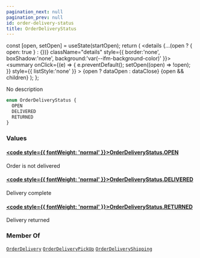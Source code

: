 ```yaml
---
pagination_next: null
pagination_prev: null
id: order-delivery-status
title: OrderDeliveryStatus
---
```









  const [open, setOpen] = useState(startOpen);
  return (
    <details {...(open ? { open: true } : {})} className="details" style={{ border:'none', boxShadow:'none', background:'var(--ifm-background-color)' }}>
      <summary
        onClick={(e) => {
          e.preventDefault();
          setOpen((open) => !open);
        }}
        style={{ listStyle:'none' }}
      >
      {open ? dataOpen : dataClose}
      </summary>
      {open && children}
    </details>
  );
};








No description


```graphql
enum OrderDeliveryStatus {
  OPEN
  DELIVERED
  RETURNED
}
```




### Values

#### [<code style={{ fontWeight: 'normal' }}>OrderDeliveryStatus.<b>OPEN</b></code>](#)  
Order is not delivered


#### [<code style={{ fontWeight: 'normal' }}>OrderDeliveryStatus.<b>DELIVERED</b></code>](#)  
Delivery complete


#### [<code style={{ fontWeight: 'normal' }}>OrderDeliveryStatus.<b>RETURNED</b></code>](#)  
Delivery returned






### Member Of

[`OrderDelivery`](/schema/types/interfaces/order-delivery.mdx)  <Badge class="badge badge--secondary" text="interface"/><Bullet />[`OrderDeliveryPickUp`](/schema/types/objects/order-delivery-pick-up.mdx)  <Badge class="badge badge--secondary" text="object"/><Bullet />[`OrderDeliveryShipping`](/schema/types/objects/order-delivery-shipping.mdx)  <Badge class="badge badge--secondary" text="object"/>

